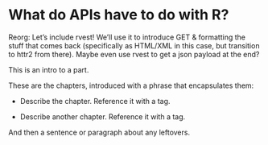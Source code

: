 # What do APIs have to do with R? {#sec-apis-intro .unnumbered}

Reorg: Let's include rvest! We'll use it to introduce GET & formatting the stuff that comes back (specifically as HTML/XML in this case, but transition to httr2 from there). Maybe even use rvest to get a json payload at the end?

This is an intro to a part.

These are the chapters, introduced with a phrase that encapsulates them:

-   Describe the chapter.
    Reference it with a tag.

-   Describe another chapter.
    Reference it with a tag.

And then a sentence or paragraph about any leftovers.
